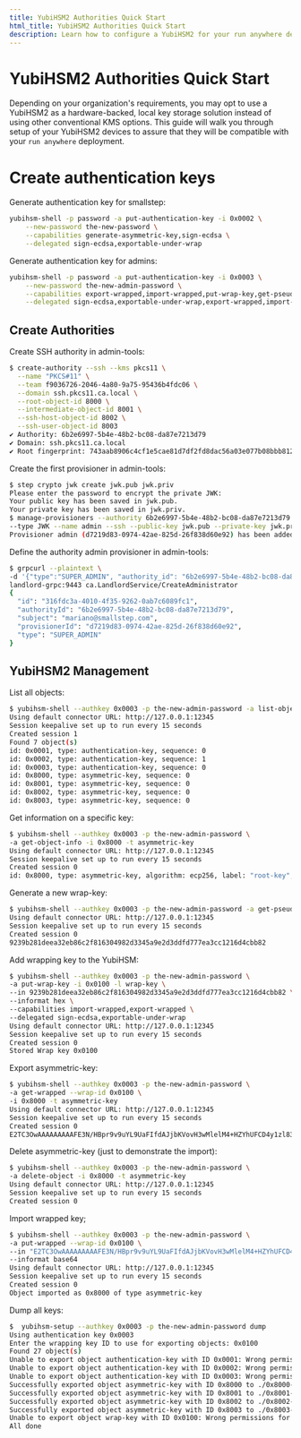 ```yaml
---
title: YubiHSM2 Authorities Quick Start
html_title: YubiHSM2 Authorities Quick Start
description: Learn how to configure a YubiHSM2 for your run anywhere deployment
---
```



# YubiHSM2 Authorities Quick Start

Depending on your organization's requirements, you may opt to use a YubiHSM2 as a hardware-backed, local key storage solution instead of using other conventional KMS options. This guide will walk you through setup of your YubiHSM2 devices to assure that they will be compatible with your `run anywhere` deployment.

# Create authentication keys

Generate authentication key for smallstep:

```bash
yubihsm-shell -p password -a put-authentication-key -i 0x0002 \
    --new-password the-new-password \
    --capabilities generate-asymmetric-key,sign-ecdsa \
    --delegated sign-ecdsa,exportable-under-wrap
```

Generate authentication key for admins:

```bash
yubihsm-shell -p password -a put-authentication-key -i 0x0003 \
    --new-password the-new-admin-password \
    --capabilities export-wrapped,import-wrapped,put-wrap-key,get-pseudo-random,delete-asymmetric-key \
    --delegated sign-ecdsa,exportable-under-wrap,export-wrapped,import-wrapped
```

## Create Authorities

Create SSH authority in admin-tools:

```bash
$ create-authority --ssh --kms pkcs11 \
  --name "PKCS#11" \
  --team f9036726-2046-4a80-9a75-95436b4fdc06 \
  --domain ssh.pkcs11.ca.local \
  --root-object-id 8000 \
  --intermediate-object-id 8001 \
  --ssh-host-object-id 8002 \
  --ssh-user-object-id 8003
✔ Authority: 6b2e6997-5b4e-48b2-bc08-da87e7213d79
✔ Domain: ssh.pkcs11.ca.local
✔ Root fingerprint: 743aab8906c4cf1e5cae81d7df2fd8dac56a03e077b08bbb81249d0ea5fa17e4
```

Create the first provisioner in admin-tools:

```bash
$ step crypto jwk create jwk.pub jwk.priv
Please enter the password to encrypt the private JWK:
Your public key has been saved in jwk.pub.
Your private key has been saved in jwk.priv.
$ manage-provisioners --authority 6b2e6997-5b4e-48b2-bc08-da87e7213d79 \
--type JWK --name admin --ssh --public-key jwk.pub --private-key jwk.priv add
Provisioner admin (d7219d83-0974-42ae-825d-26f838d60e92) has been added.
```

Define the authority admin provisioner in admin-tools:

```bash
$ grpcurl --plaintext \
-d '{"type":"SUPER_ADMIN", "authority_id": "6b2e6997-5b4e-48b2-bc08-da87e7213d79", "provisionerId": "d7219d83-0974-42ae-825d-26f838d60e92", "subject": "mariano@smallstep.com"}' \
landlord-grpc:9443 ca.LandlordService/CreateAdministrator
{
  "id": "316fdc3a-4010-4f35-9262-0ab7c6089fc1",
  "authorityId": "6b2e6997-5b4e-48b2-bc08-da87e7213d79",
  "subject": "mariano@smallstep.com",
  "provisionerId": "d7219d83-0974-42ae-825d-26f838d60e92",
  "type": "SUPER_ADMIN"
}
```

## YubiHSM2 Management

List all objects:

```bash
$ yubihsm-shell --authkey 0x0003 -p the-new-admin-password -a list-objects -t any -A any
Using default connector URL: http://127.0.0.1:12345
Session keepalive set up to run every 15 seconds
Created session 1
Found 7 object(s)
id: 0x0001, type: authentication-key, sequence: 0
id: 0x0002, type: authentication-key, sequence: 1
id: 0x0003, type: authentication-key, sequence: 0
id: 0x8000, type: asymmetric-key, sequence: 0
id: 0x8001, type: asymmetric-key, sequence: 0
id: 0x8002, type: asymmetric-key, sequence: 0
id: 0x8003, type: asymmetric-key, sequence: 0
```

Get information on a specific key:

```bash
$ yubihsm-shell --authkey 0x0003 -p the-new-admin-password \
-a get-object-info -i 0x8000 -t asymmetric-key
Using default connector URL: http://127.0.0.1:12345
Session keepalive set up to run every 15 seconds
Created session 0
id: 0x8000, type: asymmetric-key, algorithm: ecp256, label: "root-key", length: 96, domains: 1:2:3:4:5:6:7:8:9:10:11:12:13:14:15:16, sequence: 1, origin: generated, capabilities: exportable-under-wrap:sign-ecdsa
```

Generate a new wrap-key:

```bash
$ yubihsm-shell --authkey 0x0003 -p the-new-admin-password -a get-pseudo-random --count 32
Using default connector URL: http://127.0.0.1:12345
Session keepalive set up to run every 15 seconds
Created session 0
9239b281deea32eb86c2f816304982d3345a9e2d3ddfd777ea3cc1216d4cbb82
```

Add wrapping key to the YubiHSM:

```bash
$ yubihsm-shell --authkey 0x0003 -p the-new-admin-password \
-a put-wrap-key -i 0x0100 -l wrap-key \
--in 9239b281deea32eb86c2f816304982d3345a9e2d3ddfd777ea3cc1216d4cbb82 \
--informat hex \
--capabilities import-wrapped,export-wrapped \
--delegated sign-ecdsa,exportable-under-wrap
Using default connector URL: http://127.0.0.1:12345
Session keepalive set up to run every 15 seconds
Created session 0
Stored Wrap key 0x0100
```

Export asymmetric-key:

```bash
$ yubihsm-shell --authkey 0x0003 -p the-new-admin-password \
-a get-wrapped --wrap-id 0x0100 \
-i 0x8000 -t asymmetric-key
Using default connector URL: http://127.0.0.1:12345
Session keepalive set up to run every 15 seconds
Created session 0
E2TC3OwAAAAAAAAAFE3N/HBpr9v9uYL9UaFIfdAJjbKVovH3wMlelM4+HZYhUFCD4y1zl83gxt70gyfJRBWHTegmUR5/9pV/Y3MMm8UnF/w9h+w8HcdXtV+5upYJKqBHP/bZPbTzo+2DHN/0gD8Ntagdlk3xeBMUIMAc9uISbVBsDFOKVIYBGz0NhiwV3fUW+PLnxsTOG/C1d1I8Ll8SiKLrLe1RNUqLuEcFeedhObcUhfDe+BCqSQ==
```

Delete asymmetric-key (just to demonstrate the import):

```bash
$ yubihsm-shell --authkey 0x0003 -p the-new-admin-password \
-a delete-object -i 0x8000 -t asymmetric-key
Using default connector URL: http://127.0.0.1:12345
Session keepalive set up to run every 15 seconds
Created session 0
```

Import wrapped key;

```bash
$ yubihsm-shell --authkey 0x0003 -p the-new-admin-password \
-a put-wrapped --wrap-id 0x0100 \
--in "E2TC3OwAAAAAAAAAFE3N/HBpr9v9uYL9UaFIfdAJjbKVovH3wMlelM4+HZYhUFCD4y1zl83gxt70gyfJRBWHTegmUR5/9pV/Y3MMm8UnF/w9h+w8HcdXtV+5upYJKqBHP/bZPbTzo+2DHN/0gD8Ntagdlk3xeBMUIMAc9uISbVBsDFOKVIYBGz0NhiwV3fUW+PLnxsTOG/C1d1I8Ll8SiKLrLe1RNUqLuEcFeedhObcUhfDe+BCqSQ==" \
--informat base64
Using default connector URL: http://127.0.0.1:12345
Session keepalive set up to run every 15 seconds
Created session 0
Object imported as 0x8000 of type asymmetric-key
```

Dump all keys:

```bash
$  yubihsm-setup --authkey 0x0003 -p the-new-admin-password dump
Using authentication key 0x0003
Enter the wrapping key ID to use for exporting objects: 0x0100
Found 27 object(s)
Unable to export object authentication-key with ID 0x0001: Wrong permissions for operation. Skipping over ...
Unable to export object authentication-key with ID 0x0002: Wrong permissions for operation. Skipping over ...
Unable to export object authentication-key with ID 0x0003: Wrong permissions for operation. Skipping over ...
Successfully exported object asymmetric-key with ID 0x8000 to ./0x8000-asymmetric-key.yhw
Successfully exported object asymmetric-key with ID 0x8001 to ./0x8001-asymmetric-key.yhw
Successfully exported object asymmetric-key with ID 0x8002 to ./0x8002-asymmetric-key.yhw
Successfully exported object asymmetric-key with ID 0x8003 to ./0x8003-asymmetric-key.yhw
Unable to export object wrap-key with ID 0x0100: Wrong permissions for operation. Skipping over ...
All done
```